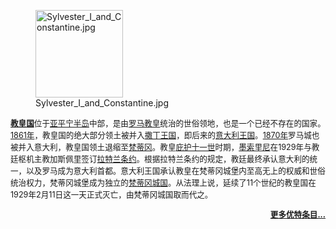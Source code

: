 [[File:Sylvester_I_and_Constantine.jpg|140px]]
<div style="font-size: 90%;">'''[[教皇国|教皇国]]'''位于[[亚平宁半岛|亚平宁半岛]]中部，是由[[罗马教皇|罗马教皇]]统治的世俗领地，也是一个已经不存在的国家。[[1861年|1861年]]，教皇国的绝大部分领土被并入[[撒丁王国|撒丁王国]]，即后来的[[意大利王国|意大利王国]]。[[1870年|1870年]]罗马城也被并入意大利，教皇国领土退缩至[[梵蒂冈|梵蒂冈]]。教皇[[庇护十一世|庇护十一世]]时期，[[墨索里尼|墨索里尼]]在1929年与教廷枢机主教加斯佩里签订[[拉特兰条约|拉特兰条约]]。根据拉特兰条约的规定，教廷最终承认意大利的统一，以及罗马成为意大利首都。意大利王国承认教皇在梵蒂冈城堡内至高无上的权威和世俗统治权力，梵蒂冈城堡成为独立的[[梵蒂冈城国|梵蒂冈城国]]。从法理上说，延续了11个世纪的教皇国在1929年2月11日这一天正式灭亡，由梵蒂冈城国取而代之。<div style="text-align:right;">'''[[Portal:中世纪/优特条目|更多优特条目...]]'''</div>
</div>